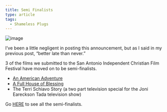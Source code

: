 ```yaml
---
title: Semi Finalists
type: article
tags:
  - Shameless Plugs
---
```


![image](/images/uploads/fsfm-logo-icon-small.jpg)

I’ve been a little negligent in posting this announcement, but as I said in my previous post, “better late than never.”

3 of the films we submitted to the San Antonio Independent Christian Film Festival have moved on to be semi-finalists.

 -   [An American Adventure](http://www.franklinsprings.com/films/jimmygentry/)
 -   [A Full House of Blessing](http://www.franklinsprings.com/films/fullhouse/)
 -   The Terri Schiavo Story (a two part television special for the Joni Eareckson Tada television show)

Go [HERE](http://www.independentchristianfilms.com/program/) to see all the semi-finalists.
